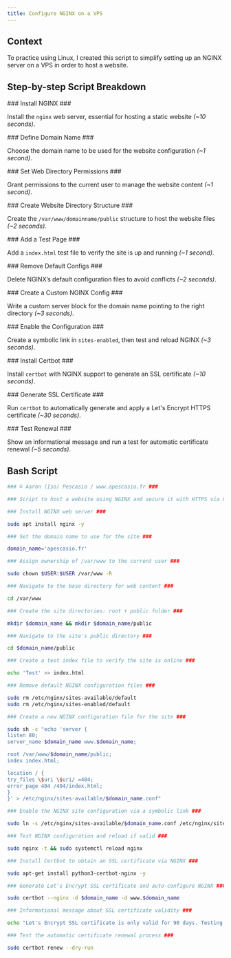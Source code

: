 ```yaml
---
title: Configure NGINX on a VPS
---
```


## Context

To practice using Linux, I created this script to simplify setting up an NGINX server on a VPS in order to host a website.

## Step-by-step Script Breakdown
<DynamicCallout>
<Steps>
<Step>
### Install NGINX ###

Install the `nginx` web server, essential for hosting a static website *(~10 seconds)*.
</Step>

<Step>
### Define Domain Name ###

Choose the domain name to be used for the website configuration *(~1 second)*.
</Step>

<Step>
### Set Web Directory Permissions ###

Grant permissions to the current user to manage the website content *(~1 second)*.
</Step>

<Step>
### Create Website Directory Structure ###

Create the `/var/www/domainname/public` structure to host the website files *(~2 seconds)*.
</Step>

<Step>
### Add a Test Page ###

Add a `index.html` test file to verify the site is up and running *(~1 second)*.
</Step>

<Step>
### Remove Default Configs ###

Delete NGINX’s default configuration files to avoid conflicts *(~2 seconds)*.
</Step>

<Step>
### Create a Custom NGINX Config ###

Write a custom server block for the domain name pointing to the right directory *(~3 seconds)*.
</Step>

<Step>
### Enable the Configuration ###

Create a symbolic link in `sites-enabled`, then test and reload NGINX *(~3 seconds)*.
</Step>

<Step>
### Install Certbot ###

Install `certbot` with NGINX support to generate an SSL certificate *(~10 seconds)*.
</Step>

<Step>
### Generate SSL Certificate ###

Run `certbot` to automatically generate and apply a Let's Encrypt HTTPS certificate *(~30 seconds)*.
</Step>

<Step>
### Test Renewal ###

Show an informational message and run a test for automatic certificate renewal *(~5 seconds)*.
</Step>
</Steps>
</DynamicCallout>

## Bash Script

```bash {title="config-nginx-vps.sh"}
### © Aaron (Iso) Pescasio / www.apescasio.fr ###

### Script to host a website using NGINX and secure it with HTTPS via Certbot ###

### Install NGINX web server ###

sudo apt install nginx -y

### Set the domain name to use for the site ###

domain_name='apescasio.fr'

### Assign ownership of /var/www to the current user ###

sudo chown $USER:$USER /var/www -R

### Navigate to the base directory for web content ###

cd /var/www

### Create the site directories: root + public folder ###

mkdir $domain_name && mkdir $domain_name/public

### Navigate to the site's public directory ###

cd $domain_name/public

### Create a test index file to verify the site is online ###

echo 'Test' >> index.html

### Remove default NGINX configuration files ###

sudo rm /etc/nginx/sites-available/default
sudo rm /etc/nginx/sites-enabled/default

### Create a new NGINX configuration file for the site ###

sudo sh -c "echo 'server {
listen 80;
server_name $domain_name www.$domain_name;

root /var/www/$domain_name/public;
index index.html;

location / {
try_files \$uri \$uri/ =404;
error_page 404 /404/index.html;
}
}' > /etc/nginx/sites-available/$domain_name.conf"

### Enable the NGINX site configuration via a symbolic link ###

sudo ln -s /etc/nginx/sites-available/$domain_name.conf /etc/nginx/sites-enabled/

### Test NGINX configuration and reload if valid ###

sudo nginx -t && sudo systemctl reload nginx

### Install Certbot to obtain an SSL certificate via NGINX ###

sudo apt-get install python3-certbot-nginx -y

### Generate Let's Encrypt SSL certificate and auto-configure NGINX ###

sudo certbot --nginx -d $domain_name -d www.$domain_name

### Informational message about SSL certificate validity ###

echo "Let's Encrypt SSL certificate is only valid for 90 days. Testing SSL certificate renewal process."

### Test the automatic certificate renewal process ###

sudo certbot renew --dry-run
```